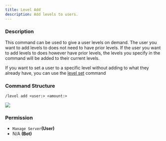 ```yaml
---
title: Level Add
description: Add levels to users.
---
```


### Description

This command can be used to give a user levels on demand. The user you want to add levels to does not need to have prior
levels. If the user you want to add levels to does however have prior levels, the levels you specify in the command will
be added to their current levels.

If you want to set a user to a specific level without adding to what they already have, you can use the
[level set](level-set.md) command

### Command Structure

```
/level add <user:> <amount:>
```

![](https://i.imgur.com/a9Or7Sl.png)

### **Permission**

- `Manage Server`**(User)**
- N/A **(Bot)**
